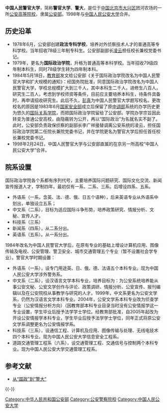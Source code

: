 {{Distinguish|中国人民警察大学}}
{{高校
|名称    =中国人民警官大学
|外文名  =Chinese People's Police University
|图像    =
|图像说明=
|校训    =
|建校    =1978年
|闭校    =1998年
|类型    =公安院校 普通高等院校
|校长    =
|院长    =
|头衔    =
|头衔者 =
|书记    =
|教师    =
|职工    =
|学生    =
|地址    ={{CHN}}[[中国|中国]][[北京市|北京市]]
|校园环境=
|面积    =
|代表色  =
|隶属    =[[中华人民共和国公安部|中华人民共和国公安部]]
|邮编    =
|电话    =
|网站    =
|标志    =
|脚注    =
}}
'''中国人民警官大学'''，简称'''警官大学'''、'''警大'''，是位于[[中国|中国]][[北京市|北京市]][[大兴区|大兴区]]团河农场的一所[[公安院校|公安高等院校]]，隶属[[中华人民共和国公安部|公安部]]。1998年与[[中国人民公安大学|中国人民公安大学]]合并。

==历史沿革==
*1978年6月，公安部创建'''政法专科学校'''，培养对外侦察技术人才的普通高等专科学校。当年招收78级三年制专科生。公安部副部长[[凌云|凌云]]担任校长兼校党委书记。
*1979年，更名为'''国际政治学院'''，升格为普通高等本科学校。当年招收79级四年制本科生，同时78级学生转为四年制本科。
*1984年5月18日，[[中华人民共和国教育部|教育部]]发文给公安部《关于国际政治学院改名为中国人民警官大学和扩大规模的通知》：经国务院批准，同意国际政治学院改名为中国人民警官大学，学校总规模扩大到三千人，其中本科生二千人，进修生八百人，研究生二百人，考虑到学校师资等条件，目前应主要培养本科生，待条件具备时，再申请招收研究生。此后不久，[[彭真|彭真]]为中国人民警官大学题写校名。更改校名的原因是1983年6月[[中华人民共和国国家安全部|国家安全部]]成立后保留了原[[中调部|中调部]]系统的办学历史更为悠久的[[国际关系学院|国际关系学院]]，而把国际政治学院留给了公安部。学院办学宗旨因此转变为普通公安高校，由隐蔽转为公开，再以“国际政治”为名就名实不副了。此时，公安部负责政保侦察的副部长李广祥接替调离公安系统的凌云，担任国际政治学院第二任院长兼院党委书记，并在学院更名为警官大学后担任首任校长兼校党委书记。
*1998年2月24日，中国人民警官大学与公安部直属的在京另一所高校“中国人民公安大学”合并。

==院系设置==
国际政治学院各个系都有序列代号，主要培养国际问题研究、国际文化交流、新闻宣传报道人才，学制四年。最初仅有一系、二系、三系。后增设四系、五系。
*外语系（一系，含英、法、德、俄、日五个语种），后来英语专业从外语系中划出，单独设立五系；
*中文系（二系），目标为适应国际斗争形势，培养政策研究、情报分析、文秘、宣传人才。
*科技系（三系）
*新闻系（四系），从二系分出。
*英语系（五系）。从一系分出。

1984年改名为中国人民警官大学后，在原有专业的基础上增设计算机应用、图像传输及电视、公安管理、警卫安全、城市交通管理五个专业（暂不设置社会学专业）。警官大学时期设置：
*外语系（一系），设专门用途英、日、俄、德、法语五个本科专业。现为中国人民公安大学涉外警务系。
*中文系（二系），设汉语言文学本科专业，培养目标为：为公安系统培养能从事公安文秘、公安文学创作与评论、政策调研、情报分析、公安宣传、报刊编辑以及在公安院校从事教学与研究的人才。1999年，中文系更名为公安文学系，仍然为汉语言文学本科专业。2004年，公安文学系本科专业改为侦查学专业（公安情报分析方向）（因教育部本科专业目录当时没有公安情报学这一专业设置，学生毕业后授予法学学士学位。经教育部批准，自2005年起改为开设公安情报学本科专业，学生毕业后授予法学学士学位，同年正式将原公安文学系调整更名为公安情报学系。
*科技系（三系），设通信工程、计算机及应用、图像传输与处理、无线电技术四个本科专业。现为中国人民公安大学信息安全工程系。
*道路交通管理工程系（六系），设交通管理工程、交通信号与控制两个本科专业。现为中国人民公安大学交通管理工程系。

==参考文献==
{{Reflist}}
*[http://www.cpd.com.cn/n3549/n280558/n280572/c349410/content.html 从“国政”到“警大”]{{Wayback|url=http://www.cpd.com.cn/n3549/n280558/n280572/c349410/content.html |date=20201105072026 }}

{{-}}
{{公安院校}}
{{北京高等院校}}

[[Category:中华人民共和国公安部|Category:中华人民共和国公安部]]
[[Category:公安警察院校|Category:公安警察院校]]
[[Category:中国人民公安大学|Category:中国人民公安大学]]